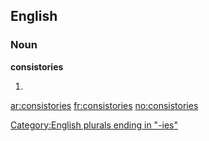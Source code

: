 ==English==

===Noun===
'''consistories'''

# {{plural of|[[consistory]]}}

[[Category:English plurals ending in "-ies"]]

[[ar:consistories]]
[[fr:consistories]]
[[no:consistories]]